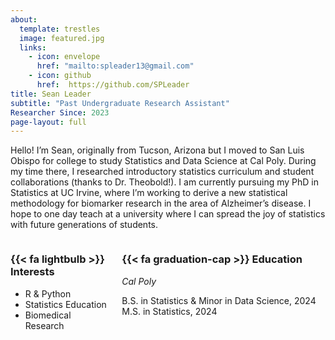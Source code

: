 ```yaml
---
about:
  template: trestles
  image: featured.jpg
  links:
    - icon: envelope
      href: "mailto:spleader13@gmail.com"
    - icon: github
      href:  https://github.com/SPLeader
title: Sean Leader
subtitle: "Past Undergraduate Research Assistant"
Researcher Since: 2023
page-layout: full
---
```


Hello! I'm Sean, originally from Tucson, Arizona but I moved to San Luis Obispo
for college to study Statistics and Data Science at Cal Poly. During my time
there, I researched introductory statistics curriculum and student
collaborations (thanks to Dr. Theobold!). I am currently pursuing my PhD in
Statistics at UC Irvine, where I'm working to derive a new statistical
methodology for biomarker research in the area of Alzheimer's disease. I hope to
one day teach at a university where I can spread the joy of statistics with
future generations of students.

::: columns
::: column

### {{< fa lightbulb >}} Interests

- R & Python
- Statistics Education
- Biomedical Research
:::

::: column
### {{< fa graduation-cap >}} Education

*Cal Poly*

B.S. in Statistics & Minor in Data Science, 2024
M.S. in Statistics, 2024
:::
:::
